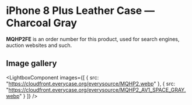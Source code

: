 
# iPhone 8 Plus Leather Case — Charcoal Gray

<Callout type='info' emoji='👉🏻'>**MQHP2FE** is an order number for this product, used for search engines, auction websites and such.</Callout>

## Image gallery

<LightboxComponent
    images={[
      {
        src: "https://cloudfront.everycase.org/everysource/MQHP2.webp"
      },
      {
        src: "https://cloudfront.everycase.org/everysource/MQHP2_AV1_SPACE_GRAY.webp"
      }
    ]}
  />
